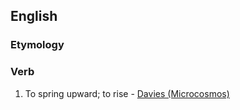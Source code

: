 ==English==

===Etymology===
{{prefix|up|dive}}

===Verb===
{{en-verb|updives|updiving|'''[[updove]]''' or '''[[updived]]'''}}

# {{context|intransitive|rare}} To spring upward; to rise - [[Davies (Microcosmos)]]